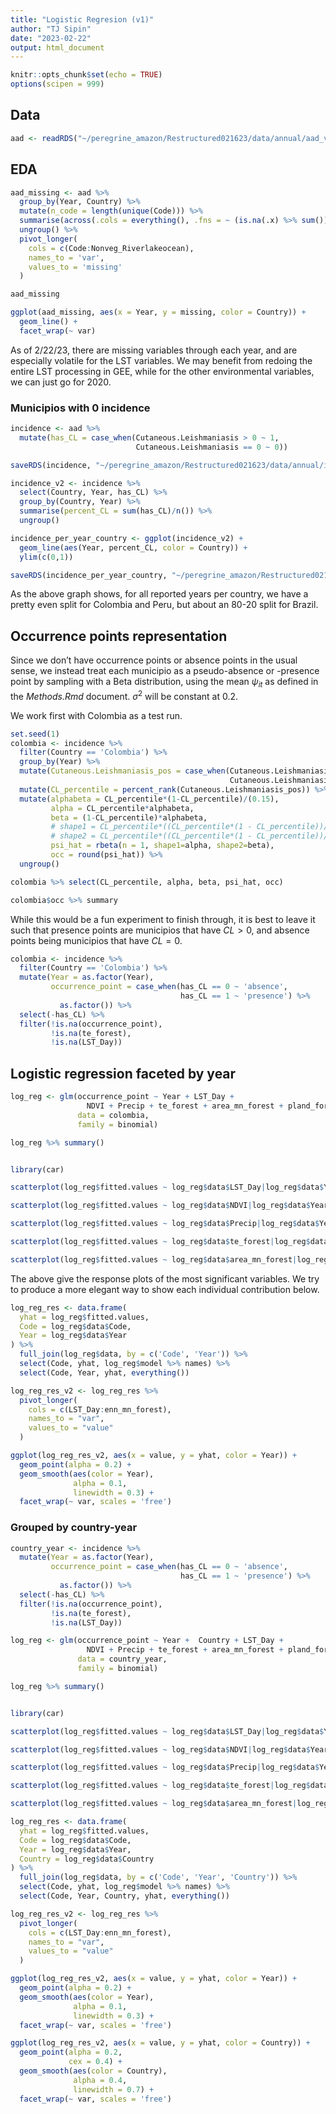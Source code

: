 ```yaml
---
title: "Logistic Regresion (v1)"
author: "TJ Sipin"
date: "2023-02-22"
output: html_document
---
```


```r
knitr::opts_chunk$set(echo = TRUE)
options(scipen = 999)
```

## Data

```r
aad <- readRDS("~/peregrine_amazon/Restructured021623/data/annual/aad_v2")
```

## EDA

```r
aad_missing <- aad %>% 
  group_by(Year, Country) %>% 
  mutate(n_code = length(unique(Code))) %>% 
  summarise(across(.cols = everything(), .fns = ~ (is.na(.x) %>% sum())/n_code)) %>% 
  ungroup() %>% 
  pivot_longer(
    cols = c(Code:Nonveg_Riverlakeocean),
    names_to = 'var',
    values_to = 'missing'
  )

aad_missing

ggplot(aad_missing, aes(x = Year, y = missing, color = Country)) + 
  geom_line() +
  facet_wrap(~ var)
```

As of 2/22/23, there are missing variables through each year, and are especially volatile for the LST variables. We may benefit from redoing the entire LST processing in GEE, while for the other environmental variables, we can just go for 2020.

### Municipios with 0 incidence

```r
incidence <- aad %>% 
  mutate(has_CL = case_when(Cutaneous.Leishmaniasis > 0 ~ 1,
                            Cutaneous.Leishmaniasis == 0 ~ 0))

saveRDS(incidence, "~/peregrine_amazon/Restructured021623/data/annual/incidence")

incidence_v2 <- incidence %>% 
  select(Country, Year, has_CL) %>% 
  group_by(Country, Year) %>% 
  summarise(percent_CL = sum(has_CL)/n()) %>% 
  ungroup()

incidence_per_year_country <- ggplot(incidence_v2) +
  geom_line(aes(Year, percent_CL, color = Country)) + 
  ylim(c(0,1))

saveRDS(incidence_per_year_country, "~/peregrine_amazon/Restructured021623/documents/supplementary/incidence_per_year_country")
```

As the above graph shows, for all reported years per country, we have a pretty even split for Colombia and Peru, but about an 80-20 split for Brazil.

## Occurrence points representation

Since we don't have occurrence points or absence points in the usual sense, we instead treat each municipio as a pseudo-absence or -presence point by sampling with a Beta distribution, using the mean $\psi_{it}$ as defined in the *Methods.Rmd* document. $\sigma^2$ will be constant at $0.2$.

We work first with Colombia as a test run.

```r
set.seed(1)
colombia <- incidence %>% 
  filter(Country == 'Colombia') %>% 
  group_by(Year) %>% 
  mutate(Cutaneous.Leishmaniasis_pos = case_when(Cutaneous.Leishmaniasis == 0 ~ NaN,
                                                 Cutaneous.Leishmaniasis > 0 ~ Cutaneous.Leishmaniasis)) %>% 
  mutate(CL_percentile = percent_rank(Cutaneous.Leishmaniasis_pos)) %>% 
  mutate(alphabeta = CL_percentile*(1-CL_percentile)/(0.15),
         alpha = CL_percentile*alphabeta,
         beta = (1-CL_percentile)*alphabeta,
         # shape1 = CL_percentile*((CL_percentile*(1 - CL_percentile))/(1) - 1),
         # shape2 = CL_percentile*((CL_percentile*(1 - CL_percentile))/(1) - 1)*((1/CL_percentile) - 1),
         psi_hat = rbeta(n = 1, shape1=alpha, shape2=beta),
         occ = round(psi_hat)) %>% 
  ungroup()

colombia %>% select(CL_percentile, alpha, beta, psi_hat, occ)

colombia$occ %>% summary
```

While this would be a fun experiment to finish through, it is best to leave it such that presence points are municipios that have $CL > 0$, and absence points being municipios that have $CL = 0$.

```r
colombia <- incidence %>% 
  filter(Country == 'Colombia') %>% 
  mutate(Year = as.factor(Year),
         occurrence_point = case_when(has_CL == 0 ~ 'absence',
                                      has_CL == 1 ~ 'presence') %>% 
           as.factor()) %>% 
  select(-has_CL) %>% 
  filter(!is.na(occurrence_point),
         !is.na(te_forest),
         !is.na(LST_Day))
```


## Logistic regression faceted by year

```r
log_reg <- glm(occurrence_point ~ Year + LST_Day + 
                 NDVI + Precip + te_forest + area_mn_forest + pland_forest + enn_mn_forest,
               data = colombia,
               family = binomial)

log_reg %>% summary()


library(car)

scatterplot(log_reg$fitted.values ~ log_reg$data$LST_Day|log_reg$data$Year, boxplots = F)

scatterplot(log_reg$fitted.values ~ log_reg$data$NDVI|log_reg$data$Year, boxplots = F)

scatterplot(log_reg$fitted.values ~ log_reg$data$Precip|log_reg$data$Year, boxplots = F)

scatterplot(log_reg$fitted.values ~ log_reg$data$te_forest|log_reg$data$Year, boxplots = F)

scatterplot(log_reg$fitted.values ~ log_reg$data$area_mn_forest|log_reg$data$Year, boxplots = F)
```

The above give the response plots of the most significant variables. We try to produce a more elegant way to show each individual contribution below.

```r
log_reg_res <- data.frame(
  yhat = log_reg$fitted.values,
  Code = log_reg$data$Code,
  Year = log_reg$data$Year
) %>% 
  full_join(log_reg$data, by = c('Code', 'Year')) %>% 
  select(Code, yhat, log_reg$model %>% names) %>% 
  select(Code, Year, yhat, everything())

log_reg_res_v2 <- log_reg_res %>% 
  pivot_longer(
    cols = c(LST_Day:enn_mn_forest),
    names_to = "var",
    values_to = "value"
  )

ggplot(log_reg_res_v2, aes(x = value, y = yhat, color = Year)) + 
  geom_point(alpha = 0.2) + 
  geom_smooth(aes(color = Year),
              alpha = 0.1,
              linewidth = 0.3) +
  facet_wrap(~ var, scales = 'free')
```


### Grouped by country-year

```r
country_year <- incidence %>% 
  mutate(Year = as.factor(Year),
         occurrence_point = case_when(has_CL == 0 ~ 'absence',
                                      has_CL == 1 ~ 'presence') %>% 
           as.factor()) %>% 
  select(-has_CL) %>% 
  filter(!is.na(occurrence_point),
         !is.na(te_forest),
         !is.na(LST_Day))
```



```r
log_reg <- glm(occurrence_point ~ Year +  Country + LST_Day +
                 NDVI + Precip + te_forest + area_mn_forest + pland_forest + enn_mn_forest,
               data = country_year,
               family = binomial)

log_reg %>% summary()


library(car)

scatterplot(log_reg$fitted.values ~ log_reg$data$LST_Day|log_reg$data$Year, boxplots = F)

scatterplot(log_reg$fitted.values ~ log_reg$data$NDVI|log_reg$data$Year, boxplots = F)

scatterplot(log_reg$fitted.values ~ log_reg$data$Precip|log_reg$data$Year, boxplots = F)

scatterplot(log_reg$fitted.values ~ log_reg$data$te_forest|log_reg$data$Year, boxplots = F)

scatterplot(log_reg$fitted.values ~ log_reg$data$area_mn_forest|log_reg$data$Year, boxplots = F)
```

```r
log_reg_res <- data.frame(
  yhat = log_reg$fitted.values,
  Code = log_reg$data$Code,
  Year = log_reg$data$Year,
  Country = log_reg$data$Country
) %>% 
  full_join(log_reg$data, by = c('Code', 'Year', 'Country')) %>% 
  select(Code, yhat, log_reg$model %>% names) %>% 
  select(Code, Year, Country, yhat, everything())

log_reg_res_v2 <- log_reg_res %>% 
  pivot_longer(
    cols = c(LST_Day:enn_mn_forest),
    names_to = "var",
    values_to = "value"
  )

ggplot(log_reg_res_v2, aes(x = value, y = yhat, color = Year)) + 
  geom_point(alpha = 0.2) + 
  geom_smooth(aes(color = Year),
              alpha = 0.1,
              linewidth = 0.3) +
  facet_wrap(~ var, scales = 'free')

ggplot(log_reg_res_v2, aes(x = value, y = yhat, color = Country)) + 
  geom_point(alpha = 0.2,
             cex = 0.4) + 
  geom_smooth(aes(color = Country),
              alpha = 0.4,
              linewidth = 0.7) +
  facet_wrap(~ var, scales = 'free')
```

